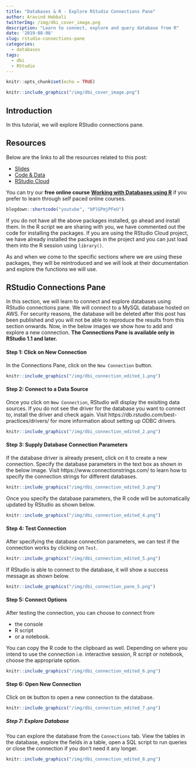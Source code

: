 ```yaml
---
title: "Databases & R - Explore RStudio Connections Pane"
author: Aravind Hebbali
twitterImg: /img/dbi_cover_image.png
description: "Learn to connect, explore and query database from R"
date: '2019-08-08'
slug: rstudio-connections-pane
categories:
  - databases
tags:
  - dbi
  - RStudio
---
```


```r
knitr::opts_chunk$set(echo = TRUE)
```

```r
knitr::include_graphics("/img/dbi_cover_image.png")
```

## Introduction

In this tutorial, we will explore RStudio connections pane.

## Resources

Below are the links to all the resources related to this post:

- <a href="https://slides.rsquaredacademy.com/sql/sqlite.html#/section" target="_blank">Slides</a>
- <a href="https://github.com/rsquaredacademy-education/online-courses/" target="_blank">Code & Data</a>
- <a href="https://rstudio.cloud/project/430439" target="_blank">RStudio Cloud</a>

You can try our **free online course** [**Working with Databases using R**](https://rsquared-academy.thinkific.com/courses/working-with-databases-using-r) if you prefer to learn through self paced online courses.

```r
blogdown::shortcode("youtube", "bPlGPmjPFeU")
```

If you do not have all the above packages installed, go ahead and install them. In the R script we are sharing with you, we have commented out the code for installing the packages. If you are using the RStudio Cloud project, we have already installed the packages in the project and you can just load them into the R session using `library()`. 

As and when we come to the specific sections where we are using these packages, they will be reintroduced and we will look at their documentation and explore the functions we will use.

## RStudio Connections Pane

In this section, we will learn to connect and explore databases using RStudio connections pane. We will connect to a MySQL database hosted on AWS. For security reasons, the database will be deleted after this post has been published and you will not be able to reproduce the results from this section onwards. Now, in the below images we show how to add and explore a new connection. **The Connections Pane is available only in RStudio 1.1 and later.**

#### Step 1: Click on New Connection 

In the Connections Pane, click on the `New Connection` button.

```r
knitr::include_graphics("/img/dbi_connection_edited_1.png")
```

#### Step 2: Connect to a Data Source

Once you click on `New Connection`, RStudio will display the exisiting data sources. If you do not see the driver for the database you want to connect to, install the driver and check again. Visit https://db.rstudio.com/best-practices/drivers/ for more information about setting up ODBC drivers.

```r
knitr::include_graphics("/img/dbi_connection_edited_2.png")
```

#### Step 3: Supply Database Connection Parameters

If the database driver is already present, click on it to create a new 
connection. Specify the database parameters in the text box as shown in the below image. Visit https://www.connectionstrings.com/ to learn how to specify the connection strings for different databases.

```r
knitr::include_graphics("/img/dbi_connection_edited_3.png")
```

Once you specify the database parameters, the R code will be automatically updated by RStudio as shown below.

```r
knitr::include_graphics("/img/dbi_connection_edited_4.png")
```

#### Step 4: Test Connection

After specifying the database connection parameters, we can test if the connection works by clicking on `Test`.

```r
knitr::include_graphics("/img/dbi_connection_edited_5.png")
```

If RStudio is able to connect to the database, it will show a success message as shown below.

```r
knitr::include_graphics("/img/dbi_connection_pane_5.png")
```

#### Step 5: Connect Options

After testing the connection, you can choose to connect from 

- the console 
- R script
- or a notebook. 

You can copy the R code to the clipboard as well. Depending on where you intend to use the connection i.e. interactive session, R script or notebook, choose the appropriate option.

```r
knitr::include_graphics("/img/dbi_connection_edited_6.png")
```

#### Step 6: Open New Connection

Click on `OK` button to open a new connection to the database.

```r
knitr::include_graphics("/img/dbi_connection_edited_7.png")
```

##### Step 7: Explore Database

You can explore the database from the `Connections` tab. View the tables in the database, explore the fields in a table, open a SQL script to run queries or close the connection if you don't need it any longer.

```r
knitr::include_graphics("/img/dbi_connection_edited_8.png")
```

